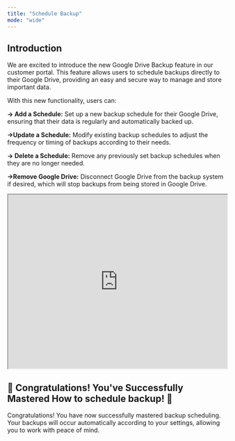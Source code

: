 ```yaml
---
title: "Schedule Backup"
mode: "wide"
---
```


## Introduction

We are excited to introduce the new Google Drive Backup feature in our customer portal. This feature allows users to schedule backups directly to their Google Drive, providing an easy and secure way to manage and store important data.

With this new functionality, users can:

**-> Add a Schedule:** Set up a new backup schedule for their Google Drive, ensuring that their data is regularly and automatically backed up.

**->Update a Schedule:** Modify existing backup schedules to adjust the frequency or timing of backups according to their needs.

**-> Delete a Schedule:** Remove any previously set backup schedules when they are no longer needed.


**->Remove Google Drive:** Disconnect Google Drive from the backup system if desired, which will stop backups from being stored in Google Drive.

 
<iframe width="100%" height="400px" src="https://app.sharefable.com/embed/demo/google-drive-demo-n2wq39vm2t461vs2" allowfullscreen></iframe>

## 🎉 Congratulations! You've Successfully Mastered How to schedule backup! 🎉

Congratulations! You have now successfully mastered backup scheduling. Your backups will occur automatically according to your settings, allowing you to work with peace of mind.


